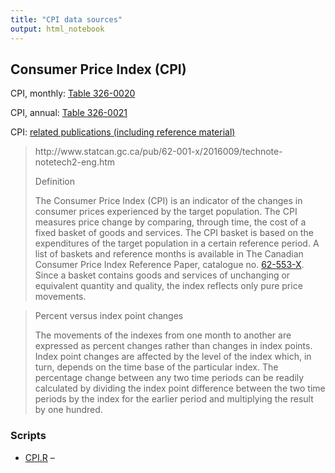 ```yaml
---
title: "CPI data sources"
output: html_notebook
---
```


## Consumer Price Index (CPI)

  CPI, monthly: [Table 326-0020](http://www5.statcan.gc.ca/cansim/a26?id=3260020)

  CPI, annual: [Table 326-0021](http://www5.statcan.gc.ca/cansim/a26?id=3260021)

  CPI: [related publications (including reference material)](http://www5.statcan.gc.ca/cansim/a34?lang=eng&mode=onlineCatalogProds&id=3260020&pattern=consumer+price+index&stByVal=2&p1=1&p2=-1)

>http://www.statcan.gc.ca/pub/62-001-x/2016009/technote-notetech2-eng.htm
>
> Definition
>
>The Consumer Price Index (CPI) is an indicator of the changes in consumer prices experienced by the target population. The CPI measures price change by comparing, through time, the cost of a fixed basket of goods and services. The CPI basket is based on the expenditures of the target population in a certain reference period. A list of baskets and reference months is available in The Canadian Consumer Price Index Reference Paper, catalogue no. [62-553-X](http://www5.statcan.gc.ca/olc-cel/olc.action?objId=62-553-X&objType=2&lang=en&limit=0). Since a basket contains goods and services of unchanging or equivalent quantity and quality, the index reflects only pure price movements.

> Percent versus index point changes
>
>The movements of the indexes from one month to another are expressed as percent changes rather than changes in index points. Index point changes are affected by the level of the index which, in turn, depends on the time base of the particular index. The percentage change between any two time periods can be readily calculated by dividing the index point difference between the two time periods by the index for the earlier period and multiplying the result by one hundred.


### Scripts

- [CPI.R](../scr/CPI.R) -- 
